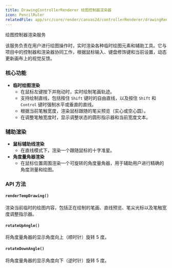 ```yaml
---
title: DrawingControllerRenderer 绘图控制器渲染器
icon: PencilRuler
relatedFile: app/src/core/render/canvas2d/controllerRenderer/drawingRenderer.tsx
---
```


绘图控制器渲染服务

该服务负责在用户进行绘图操作时，实时渲染各种临时绘图元素和辅助工具。它与项目中的控制器和渲染器协同工作，根据鼠标输入、键盘修饰键和当前设置，动态更新画布上的视觉反馈。

### 核心功能

- **临时绘图渲染**
  - 在鼠标左键按下并拖动时，实时绘制笔画轨迹。
  - 支持绘制直线，包括按住 `Shift` 键时的自由直线，以及按住 `Shift` 和 `Control` 键时强制水平或垂直的直线。
  - 根据当前笔触宽度，渲染鼠标跟随的笔尖预览（实心或空心圆）。
  - 在调整笔触宽度时，显示调整状态的圆形指示器和当前宽度文本。

### 辅助渲染

- **鼠标辅助线渲染**
  - 在直线模式下，渲染一个跟随鼠标的十字准星。
- **角度量角器渲染**
  - 在鼠标位置周围渲染一个可旋转的角度量角器，用于辅助用户进行精确的角度测量和绘图。

### API 方法

#### `renderTempDrawing()`

渲染当前临时的绘图内容，包括正在绘制的笔画、直线预览、笔尖光标以及笔触宽度调整指示器。

#### `rotateUpAngle()`

将角度量角器的显示角度向上（顺时针）旋转 5 度。

#### `rotateDownAngle()`

将角度量角器的显示角度向下（逆时针）旋转 5 度。

